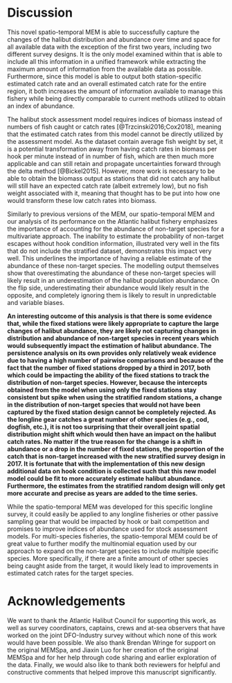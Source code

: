 # Discussion

This novel spatio-temporal MEM is able to successfully capture the changes of the halibut distribution and abundance over time and space for all available data with the exception of the first two years, including two different survey designs. It is the only model examined within that is able to include all this information in a unified framework while extracting the maximum amount of information from the available data as possible. Furthermore, since this model is able to output both station-specific estimated catch rate and an overall estimated catch rate for the entire region, it both increases the amount of information available to manage this fishery while being directly comparable to current methods utilized to obtain an index of abundance.

The halibut stock assessment model requires indices of biomass instead of numbers of fish caught or catch rates [@Trzcinski2016;Cox2018], meaning that the estimated catch rates from this model cannot be directly utilized by the assessment model. As the dataset contain average fish weight by set, it is a potential transformation away from having catch rates in biomass per hook per minute instead of in number of fish, which are then much more applicable and can still retain and propagate uncertainties forward through the delta method [@Bickel2015]. However, more work is necessary to be able to obtain the biomass output as stations that did not catch any halibut will still have an expected catch rate (albeit extremely low), but no fish weight associated with it, meaning that thought has to be put into how one would transform these low catch rates into biomass.

Similarly to previous versions of the MEM, our spatio-temporal MEM and our analysis of its performance on the Atlantic halibut fishery emphasizes the importance of accounting for the abundance of non-target species for a multivariate approach. The inability to estimate the probability of non-target escapes without hook condition information, illustrated very well in the fits that do not include the stratified dataset, demonstrates this impact very well. This underlines the importance of having a reliable estimate of the abundance of these non-target species. The modelling output themselves show that overestimating the abundance of these non-target species will likely result in an underestimation of the halibut population abundance. On the flip side, underestimating their abundance would likely result in the opposite, and completely ignoring them is likely to result in unpredictable and variable biases.

**An interesting outcome of this analysis is that there is some evidence that, while the fixed stations were likely appropriate to capture the large changes of halibut abundance, they are likely not capturing changes in distribution and abundance of non-target species in recent years which would subsequently impact the estimation of halibut abundance. The persistence analysis on its own provides only relatively weak evidence due to having a high number of pairwise comparisons and because of the fact that the number of fixed stations dropped by a third in 2017, both which could be impacting the ability of the fixed stations to track the distribution of non-target species. However, because the intercepts obtained from the model when using only the fixed stations stay consistent but spike when using the stratified random stations, a change in the distribution of non-target species that would not have been captured by the fixed station design cannot be completely rejected. As the longline gear catches a great number of other species (e.g., cod, dogfish, etc.), it is not too surprising that their overall joint spatial distribution might shift which would then have an impact on the halibut catch rates. No matter if the true reason for the change is a shift in abundance or a drop in the number of fixed stations, the proportion of the catch that is non-target increased with the new stratified survey design in 2017. It is fortunate that with the implementation of this new design additional data on hook condition is collected such that this new model model could be fit to more accurately estimate halibut abundance. Furthermore, the estimates from the stratified random design will only get more accurate and precise as years are added to the time series.**

While the spatio-temporal MEM was developed for this specific longline survey, it could easily be applied to any longline fisheries or other passive sampling gear that would be impacted by hook or bait competition and promises to improve indices of abundance used for stock assessment models. For multi-species fisheries, the spatio-temporal MEM could be of great value to further modify the multinomial equation used by our approach to expand on the non-target species to include multiple specific species. More specifically, if there are a finite amount of other species being caught aside from the target, it would likely lead to improvements in estimated catch rates for the target species.

# Acknowledgements

We want to thank the Atlantic Halibut Council for supporting this work, as well as survey coordinators, captains, crews and at-sea observers that have worked on the joint DFO-Industry survey without which none of this work would have been possible. We also thank Brendan Wringe for support on the original MEMSpa, and Jiaxin Luo for her creation of the original MEMSpa and for her help through code sharing and earlier exploration of the data. Finally, we would also like to thank both reviewers for helpful and constructive comments that helped improve this manuscript significantly.
